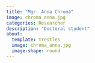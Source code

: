 ```yaml
---
title: "Mgr. Anna Chromá"
image: chroma_anna.jpg
categories: Researcher
description: "Doctoral student"
about:
  template: trestles
  image: chroma_anna.jpg
  image-shape: round
---
```


